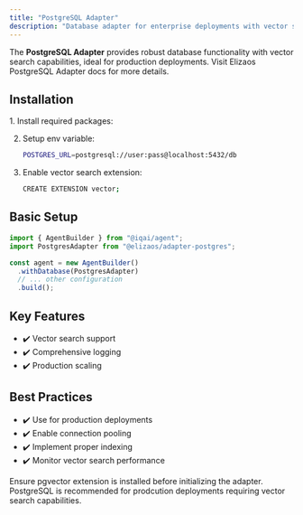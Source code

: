```yaml
---
title: "PostgreSQL Adapter"
description: "Database adapter for enterprise deployments with vector search capabilities"
---
```



The **PostgreSQL Adapter** provides robust database functionality with vector search capabilities, ideal for production deployments. Visit Elizaos <ExternalLink href="https://eliza.how/packages/adapters/postgres">PostgreSQL Adapter docs</ExternalLink> for more details.

## Installation

<Steps>
1. Install required packages:
   <PackageManagers pkg="github:elizaos-plugins/adapter-postgres" />

2. Setup env variable:
   ```bash
   POSTGRES_URL=postgresql://user:pass@localhost:5432/db
   ```
3. Enable vector search extension:
   ```bash
   CREATE EXTENSION vector;
   ```
</Steps>

## Basic Setup

```typescript
import { AgentBuilder } from "@iqai/agent";
import PostgresAdapter from "@elizaos/adapter-postgres";

const agent = new AgentBuilder()
  .withDatabase(PostgresAdapter)
  // ... other configuration
  .build();
```

## Key Features

- ✔️ Vector search support
- ✔️ Comprehensive logging
- ✔️ Production scaling

## Best Practices

- ✔️ Use for production deployments
- ✔️ Enable connection pooling
- ✔️ Implement proper indexing
- ✔️ Monitor vector search performance

<Aside type="caution">
Ensure pgvector extension is installed before initializing the adapter.
</Aside>

<Aside type="tip">
PostgreSQL is recommended for prodcution deployments requiring vector search capabilities.
</Aside>